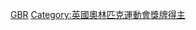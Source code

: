 {{Commonscat|Olympic gold medalists for Great Britain}}

[[Category:奥林匹克运动会金牌得主|GBR]]
[[Category:英國奧林匹克運動會獎牌得主|Category:英國奧林匹克運動會獎牌得主]]